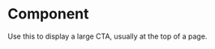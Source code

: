 
<Meta title="Components/Molecules/Hero" component={Hero} />

# Component

Use this to display a large CTA, usually at the top of a page.

<Canvas>
  <Story name="Component">
    <Hero
      subtitle="Check it out"
      title="New Designs"
      body="Our amazing new design is here! Get it while it's hot, it won't be hot for long... uh oh, already cooling."
      backgroundImage={{
        url: 'https://images.unsplash.com/photo-1610991149688-c1321006bcc1?ixid=MXwxMjA3fDB8MHxwaG90by1wYWdlfHx8fGVufDB8fHw%3D&ixlib=rb-1.2.1&auto=format&fit=crop&w=1110&q=60'
      }}
      cta={{icon: 'arrowRight', text: 'Take a look'}}
    />
  </Story>
</Canvas>
